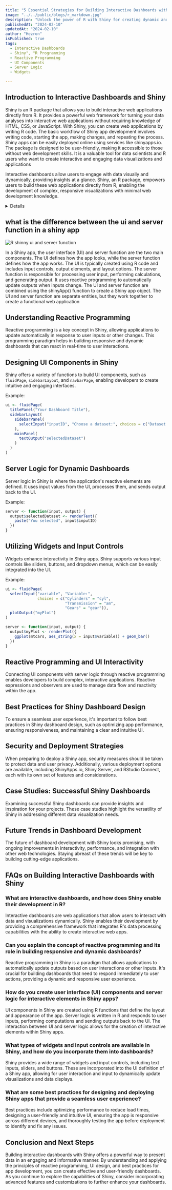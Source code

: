 ```yaml
---
title: "5 Essential Strategies for Building Interactive Dashboards with Shiny: Enhance Your Data Visualization Today!"
image: "../../public/blogs/r_markdown.jpg"
description: "Unlock the power of R with Shiny for creating dynamic and interactive dashboards. Learn the key strategies for effective dashboard design, reactive programming, and UI components for an enhanced data visualization experience."
publishedAt: "2024-02-10"
updatedAt: "2024-02-10"
author: "Hezron"
isPublished: true
tags: 
  - Interactive Dashboards
  - Shiny", "R Programming
  - Reactive Programming
  - UI Components
  - Server Logic
  - Widgets

---
```


## Introduction to Interactive Dashboards and Shiny
Shiny is an R package that allows you to build interactive web applications directly from R. It provides a powerful web framework for turning your data analyses into interactive web applications without requiring knowledge of HTML, CSS, or JavaScript. With Shiny, you can create web applications by writing R code. The basic workflow of Shiny app development involves writing code, starting the app, making changes, and repeating the process. Shiny apps can be easily deployed online using services like shinyapps.io. The package is designed to be user-friendly, making it accessible to those without web development skills. It is a valuable tool for data scientists and R users who want to create interactive and engaging data visualizations and applications

Interactive dashboards allow users to engage with data visually and dynamically, providing insights at a glance. Shiny, an R package, empowers users to build these web applications directly from R, enabling the development of complex, responsive visualizations with minimal web development knowledge. 

<details>
  
## what are the basic components of a shiny app?
The basic components of a Shiny app are the user interface (UI) and the server function. The UI defines how the app looks, while the server function defines how the app works. The UI is typically created using R code and includes input controls, output elements, and layout options. The server function is responsible for processing user input, performing calculations, and generating output. It uses reactive programming to automatically update outputs when inputs change. The UI and server function are combined using the `shinyApp()` function to create a Shiny app object. The basic structure of a Shiny app involves defining the UI and server function in separate R files or in a single `app.R` file.

![R shinny](https://bookdown.org/pdr_higgins/rmrwr/images/shiny-input-flow.png)

</details>

## what is the difference between the ui and server function in a shiny app

![R shinny ui and server function](https://laderast.github.io/gradual_shiny/img/shiny-architecture.png)

In a Shiny app, the user interface (UI) and server function are the two main components. The UI defines how the app looks, while the server function defines how the app works. The UI is typically created using R code and includes input controls, output elements, and layout options. The server function is responsible for processing user input, performing calculations, and generating output. It uses reactive programming to automatically update outputs when inputs change. The UI and server function are combined using the shinyApp() function to create a Shiny app object. The UI and server function are separate entities, but they work together to create a functional web application

## Understanding Reactive Programming

Reactive programming is a key concept in Shiny, allowing applications to update automatically in response to user inputs or other changes. This programming paradigm helps in building responsive and dynamic dashboards that can react in real-time to user interactions.

## Designing UI Components in Shiny

Shiny offers a variety of functions to build UI components, such as `fluidPage`, `sidebarLayout`, and `navbarPage`, enabling developers to create intuitive and engaging interfaces. 

Example:
```r
ui <- fluidPage(
  titlePanel("Your Dashboard Title"),
  sidebarLayout(
    sidebarPanel(
      selectInput("inputID", "Choose a dataset:", choices = c("Dataset 1", "Dataset 2"))
    ),
    mainPanel(
      textOutput("selectedDataset")
    )
  )
)
```

## Server Logic for Dynamic Dashboards

Server logic in Shiny is where the application's reactive elements are defined. It uses input values from the UI, processes them, and sends output back to the UI.

Example:
```r
server <- function(input, output) {
  output$selectedDataset <- renderText({
    paste("You selected", input$inputID)
  })
}
```

## Utilizing Widgets and Input Controls

Widgets enhance interactivity in Shiny apps. Shiny supports various input controls like sliders, buttons, and dropdown menus, which can be easily integrated into the UI.

Example:
```r
ui <- fluidPage(
  selectInput("variable", "Variable:",
              choices = c("Cylinders" = "cyl",
                          "Transmission" = "am",
                          "Gears" = "gear")),
  plotOutput("myPlot")
)

server <- function(input, output) {
  output$myPlot <- renderPlot({
    ggplot(mtcars, aes_string(x = input$variable)) + geom_bar()
  })
}
```

## Reactive Programming and UI Interactivity

Connecting UI components with server logic through reactive programming enables developers to build complex, interactive applications. Reactive expressions and observers are used to manage data flow and reactivity within the app.

## Best Practices for Shiny Dashboard Design

To ensure a seamless user experience, it's important to follow best practices in Shiny dashboard design, such as optimizing app performance, ensuring responsiveness, and maintaining a clear and intuitive UI.

## Security and Deployment Strategies

When preparing to deploy a Shiny app, security measures should be taken to protect data and user privacy. Additionally, various deployment options are available, including ShinyApps.io, Shiny Server, and RStudio Connect, each with its own set of features and considerations.

## Case Studies: Successful Shiny Dashboards

Examining successful Shiny dashboards can provide insights and inspiration for your projects. These case studies highlight the versatility of Shiny in addressing different data visualization needs.

## Future Trends in Dashboard Development

The future of dashboard development with Shiny looks promising, with ongoing improvements in interactivity, performance, and integration with other web technologies. Staying abreast of these trends will be key to building cutting-edge applications.

## FAQs on Building Interactive Dashboards with Shiny

### What are interactive dashboards, and how does Shiny enable their development in R?

Interactive dashboards are web applications that allow users to interact with data and visualizations dynamically. Shiny enables their development by providing a comprehensive framework that integrates R's data processing capabilities with the ability to create interactive web apps.

### Can you explain the concept of reactive programming and its role in building responsive and dynamic dashboards?

Reactive programming in Shiny is a paradigm that allows applications to automatically update outputs based on user interactions or other inputs. It's crucial for building dashboards that need to respond immediately to user actions, providing a dynamic and responsive user experience.

### How do you create user interface (UI) components and server logic for interactive elements in Shiny apps?

UI components in Shiny are created using R functions that define the layout and appearance of the app. Server logic is written in R and responds to user inputs, performing computations and sending outputs back to the UI. The interaction between UI and server logic allows for the creation of interactive elements within Shiny apps.

### What types of widgets and input controls are available in Shiny, and how do you incorporate them into dashboards?

Shiny provides a wide range of widgets and input controls, including text inputs, sliders, and buttons. These are incorporated into the UI definition of a Shiny app, allowing for user interaction and input to dynamically update visualizations and data displays.

### What are some best practices for designing and deploying Shiny apps that provide a seamless user experience?

Best practices include optimizing performance to reduce load times, designing a user-friendly and intuitive UI, ensuring the app is responsive across different devices, and thoroughly testing the app before deployment to identify and fix any issues.

## Conclusion and Next Steps

Building interactive dashboards with Shiny offers a powerful way to present data in an engaging and informative manner. By understanding and applying the principles of reactive programming, UI design, and best practices for app development, you can create effective and user-friendly dashboards. As you continue to explore the capabilities of Shiny, consider incorporating advanced features and customizations to further enhance your dashboards.


